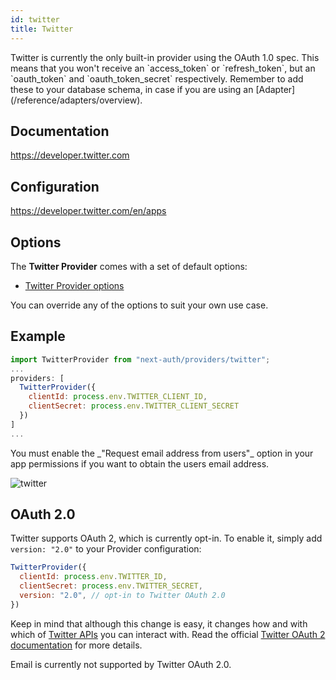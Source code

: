 ```yaml
---
id: twitter
title: Twitter
---
```



<Callout>
Twitter is currently the only built-in provider using the OAuth 1.0 spec. This means that you won't receive an `access_token` or `refresh_token`, but an `oauth_token` and `oauth_token_secret` respectively. Remember to add these to your database schema, in case if you are using an [Adapter](/reference/adapters/overview).
</Callout>

## Documentation

https://developer.twitter.com

## Configuration

https://developer.twitter.com/en/apps

## Options

The **Twitter Provider** comes with a set of default options:

- [Twitter Provider options](https://github.com/nextauthjs/next-auth/blob/main/packages/next-auth/src/providers/twitter.ts)

You can override any of the options to suit your own use case.

## Example

```js
import TwitterProvider from "next-auth/providers/twitter";
...
providers: [
  TwitterProvider({
    clientId: process.env.TWITTER_CLIENT_ID,
    clientSecret: process.env.TWITTER_CLIENT_SECRET
  })
]
...
```

<Callout>
You must enable the _"Request email address from users"_ option in your app permissions if you want to obtain the users email address.
</Callout>

![twitter](https://user-images.githubusercontent.com/55143799/168702338-a95912a7-b689-4680-aa2c-6306fe3c2ec7.jpeg)

## OAuth 2.0

Twitter supports OAuth 2, which is currently opt-in. To enable it, simply add `version: "2.0"` to your Provider configuration:

```js
TwitterProvider({
  clientId: process.env.TWITTER_ID,
  clientSecret: process.env.TWITTER_SECRET,
  version: "2.0", // opt-in to Twitter OAuth 2.0
})
```

Keep in mind that although this change is easy, it changes how and with which of [Twitter APIs](https://developer.twitter.com/en/docs/api-reference-index) you can interact with. Read the official [Twitter OAuth 2 documentation](https://developer.twitter.com/en/docs/authentication/oauth-2-0) for more details.

<Callout>
Email is currently not supported by Twitter OAuth 2.0.
</Callout>
